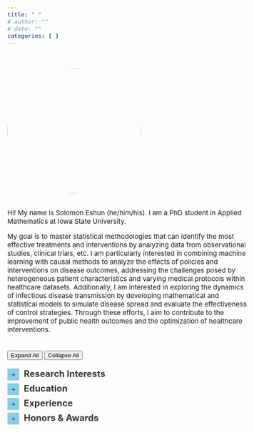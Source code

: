 ```yaml
---
title: " "
# author: ""
# date: ""
categories: [ ]
---
```


<br>

<style>
.circle-img {
  border-radius: 50%;
  width: 300px;
  height: 280px;
  object-fit: cover;
}
body {
    font-size: 15px;
}
.justify-text {
  text-align: justify;
  text-justify: inter-word;
}
details {
  position: relative;
}
details > summary {
  color: #333333; /* Ensure black text color */
  font-size: 24px;
  list-style: none;
  cursor: pointer;
  outline: none;
}
details > summary::-webkit-details-marker {
  display: none; 
}
details > summary:before {
  content: "+";
  display: inline-block;
  width: 25px; 
  height: 25px;
  line-height: 25px;
  text-align: center;
  background: #87CEEB; 
  border: 1px solid #ccc;
  margin-right: 10px;
  font-size: 16px;
}
details[open] > summary:before {
  content: "−";
}
/* Ensuring text remains black in dark mode */
.dark-mode details > summary {
  color: white !important;
}
</style>

![](imgs/self1.JPG){.circle-img}

<div style="height: 4px;"></div>

Hi! My name is Solomon Eshun (he/him/his). I am a PhD student in Applied Mathematics at Iowa State University.

My goal is to master statistical methodologies that can identify the most effective treatments and interventions by analyzing data from observational studies, clinical trials, etc. I am particularly interested in combining machine learning with causal methods to analyze the effects of policies and interventions on disease outcomes, addressing the challenges posed by heterogeneous patient characteristics and varying medical protocols within healthcare datasets. Additionally, I am interested in exploring the dynamics of infectious disease transmission by developing mathematical and statistical models to simulate disease spread and evaluate the effectiveness of control strategies. Through these efforts, I aim to contribute to the improvement of public health outcomes and the optimization of healthcare interventions.

<div style="height: 8px;"></div>

<!-- Expand/Collapse All Buttons -->
<div>
  <button onclick="expandAll()">Expand All</button>
  <button onclick="collapseAll()">Collapse All</button>
</div>

<script>
function expandAll() {
  document.querySelectorAll('details').forEach(details => {
    details.open = true;
  });
}

function collapseAll() {
  document.querySelectorAll('details').forEach(details => {
    details.open = false;
  });
}
</script>

<div style="height: 4px;"></div>

```{=html}
<details>
    <summary style="color: #333333; font-size: 20px;"><strong>Research Interests</strong></summary>
    <div style="height: 10px;"></div>
    <div style="margin-left: 30px;">Causal Inference, Precision Medicine, Machine Learning, Infectious Disease Modeling</div>
</details>

```



<div style="height: 6px;"></div>

```{=html}
<details>
<summary style="color: #333333; font-size: 20px;"><strong>Education</strong></summary>
<div style="height: 10px;"></div>
<ul>
    <li>
        <strong>PhD (Student) in Applied Mathematics</strong><br>
        Iowa State University, Ames, 2023 - 2024
    </li> <div style="height: 10px;"></div>
    <li>
        <strong>MS in Applied Statistics & Data Science</strong><br>
        University of Texas Rio Grande Valley (UTRGV), Edinburg, 2023
    </li><div style="height: 10px;"></div>
    <li>
        <strong>BS in Mathematics</strong><br>
        University of Mines and Technology (UMaT), Ghana, 2020
    </li>
</ul>
</details>
```

<div style="height: 6px;"></div>

<!-- ![[Causality for Machine Learning](https://ff13.fastforwardlabs.com/)](imgs/whatif.png)  -->


```{=html}
<details>
<summary style="color: #333333; font-size: 20px;"><strong>Experience</strong></summary>
<div style="height: 10px;"></div>
<ul>
    <li>
        Graduate Research Assistant, .......... (08/2024 - Present)
    </li> <div style="height: 10px;"></div>
    <li>
        Graduate Fellow, Data Science for the Public Good, Iowa State (05/2024 - 07/2024)
    </li><div style="height: 10px;"></div>
    <li>
        Graduate Teaching Assistant, Department of Mathematics, Iowa State (08/2023 - 05/2023)
    </li>
    </li><div style="height: 10px;"></div>
    <li>
        Sustainability Research Fellow, Office for Sustainability, UTRGV (08/2022 - 05/2023)
    </li>    </li><div style="height: 10px;"></div>
    <li>
        Graduate Teaching Assistant, School of Mathematical & Statistical Sciences, UTRGV (08/2021 - 05/2023)
    </li>    </li><div style="height: 10px;"></div>
    <li>
        Computational Science Intern, Los Alamos National Lab, Los Alamos, NM (05/2022 - 08/2022)
    </li>    </li><div style="height: 10px;"></div>
    <li>
        Teaching Assistant, Department of Mathematical Sciences, UMaT (09/2020 - 08/2021)
    </li>
        </li><div style="height: 10px;"></div>
    <li>
        Data Production Intern, Ghana Statistical Service, Accra (05/2019 - 08/2019)
    </li>
</ul>
</details>
```

<div style="height: 6px;"></div>



```{=html}
<details>
<summary style="color: #333333; font-size: 20px;"><strong>Honors & Awards</strong></summary>
<div style="height: 10px;"></div>
<ul>
    <li>
        The Cole, 1958 & Green Scholarships, 2024.
    </li>
    <div style="height: 10px;"></div>
    <li>
        Travel Award, Department of Mathematics, Iowa State University, 2023.
    </li>
    <div style="height: 10px;"></div>
    <li>
        Certificate of Excellence in Sustainable Development Graduate Research, UTRGV, 2023.
    </li>
    <div style="height: 10px;"></div>
    <li>
        UTRGV Applied Statistics & Data Science Outstanding M.S. Thesis Award, 2023.
    </li>
    <div style="height: 10px;"></div>
    <li>
        Poster Award, SIPCE 2<sup>nd</sup> Annual Conference for Interdisciplinary Research, UTRGV, 2023.
    </li>
    <div style="height: 10px;"></div>
    <li>
        Sustainability Research Fellowship, Office for Sustainability, UTRGV, 2022.
    </li>
    <div style="height: 10px;"></div>
    <li>
        Burkhart Endowed Scholarship, School of Mathematical & Statistical Sciences, UTRGV, 2022.
    </li>
    <div style="height: 10px;"></div>
    <li>
        Joseph Wiener Math Scholarship, School of Mathematical & Statistical Sciences, UTRGV, 2022.
    </li>
    <div style="height: 10px;"></div>
    <li>
        Vice Chancellor's Overall Best Graduating Student, University of Mines & Technology, 2020.
    </li>
    <div style="height: 10px;"></div>
    <li>
        Best Graduating Student, Faculty of Engineering, University of Mines & Technology, 2020.
    </li>
    <div style="height: 10px;"></div>
    <li>
        Best Student, Department of Mathematical Sciences, University of Mines & Technology, 2020.
    </li>
</ul>
</details>
```
